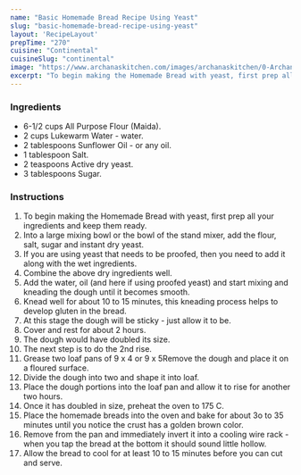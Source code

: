 ---
name: "Basic Homemade Bread Recipe Using Yeast"
slug: "basic-homemade-bread-recipe-using-yeast"
layout: 'RecipeLayout'
prepTime: "270"
cuisine: "Continental"
cuisineSlug: "continental"
image: "https://www.archanaskitchen.com/images/archanaskitchen/0-Archanas-Kitchen-Recipes/2020/Homemade_Bread_Recipe_With_Yeast_5_1600.jpg"
excerpt: "To begin making the Homemade Bread with yeast, first prep all your ingredients and keep them ready"
---

### Ingredients

- 6-1/2 cups All Purpose Flour (Maida).
- 2 cups Lukewarm Water - water.
- 2 tablespoons Sunflower Oil - or any oil.
- 1 tablespoon Salt.
- 2 teaspoons Active dry yeast.
- 3 tablespoons Sugar.

### Instructions

1. To begin making the Homemade Bread with yeast, first prep all your ingredients and keep them ready.
1. Into a large mixing bowl or the bowl of the stand mixer, add the flour, salt, sugar and instant dry yeast.
1. If you are using yeast that needs to be proofed, then you need to add it along with the wet ingredients.
1. Combine the above dry ingredients well.
1. Add the water, oil (and here if using proofed yeast) and start mixing and kneading the dough until it becomes smooth.
1. Knead well for about 10 to 15 minutes, this kneading process helps to develop gluten in the bread.
1. At this stage the dough will be sticky - just allow it to be.
1. Cover and rest for about 2 hours.
1. The dough would have doubled its size.
1. The next step is to do the 2nd rise.
1. Grease two loaf pans of 9 x 4  or 9 x 5Remove the dough and place it on a floured surface.
1. Divide the dough into two and shape it into loaf.
1. Place the dough portions into the loaf pan and allow it to rise for another two hours.
1. Once it has doubled in size, preheat the oven to 175 C.
1. Place the homemade breads into the oven and bake for about 3o to 35 minutes until you notice the crust has a  golden brown color.
1. Remove from the pan and immediately invert it into a cooling wire rack - when you tap the bread at the bottom it should sound little hollow.
1. Allow the bread to cool for at least 10 to 15 minutes before you can cut and serve.
